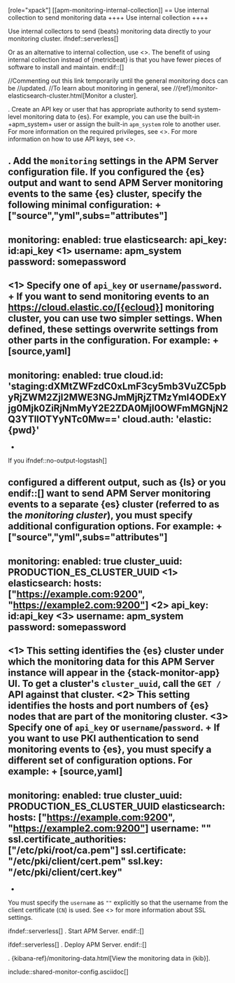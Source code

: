 [role="xpack"]
[[apm-monitoring-internal-collection]]
== Use internal collection to send monitoring data
++++
<titleabbrev>Use internal collection</titleabbrev>
++++

Use internal collectors to send {beats} monitoring data directly to your
monitoring cluster.
ifndef::serverless[]

Or as an alternative to internal collection, use
<<apm-monitoring-metricbeat-collection>>. The benefit of using internal collection
instead of {metricbeat} is that you have fewer pieces of software to install
and maintain.
endif::[]

//Commenting out this link temporarily until the general monitoring docs can be
//updated.
//To learn about monitoring in general, see
//{ref}/monitor-elasticsearch-cluster.html[Monitor a cluster].

. Create an API key or user that has appropriate authority to send system-level monitoring
data to {es}. For example, you can use the built-in +apm_system+ user or
assign the built-in `apm_system` role to another user. For more
information on the required privileges, see <<apm-privileges-to-publish-monitoring>>.
For more information on how to use API keys, see <<apm-beats-api-keys>>.

. Add the `monitoring` settings in the APM Server configuration file. If you
configured the {es} output and want to send APM Server monitoring events to
the same {es} cluster, specify the following minimal configuration:
+
["source","yml",subs="attributes"]
--------------------
monitoring:
  enabled: true
  elasticsearch:
    api_key:  id:api_key <1>
    username: apm_system
    password: somepassword
--------------------
<1> Specify one of `api_key` or `username`/`password`.
+
If you want to send monitoring events to an https://cloud.elastic.co/[{ecloud}]
monitoring cluster, you can use two simpler settings. When defined, these settings
overwrite settings from other parts in the configuration. For example:
+
[source,yaml]
--------------------
monitoring:
  enabled: true
  cloud.id: 'staging:dXMtZWFzdC0xLmF3cy5mb3VuZC5pbyRjZWM2ZjI2MWE3NGJmMjRjZTMzYmI4ODExYjg0Mjk0ZiRjNmMyY2E2ZDA0MjI0OWFmMGNjN2Q3YTllOTYyNTc0Mw=='
  cloud.auth: 'elastic:{pwd}'
--------------------
+
If you
ifndef::no-output-logstash[]

configured a different output, such as {ls} or you
endif::[]
want to send APM Server monitoring events to a separate {es} cluster
(referred to as the _monitoring cluster_), you must specify additional
configuration options. For example:
+
["source","yml",subs="attributes"]
--------------------
monitoring:
  enabled: true
  cluster_uuid: PRODUCTION_ES_CLUSTER_UUID <1>
  elasticsearch:
    hosts: ["https://example.com:9200", "https://example2.com:9200"] <2>
    api_key:  id:api_key <3>
    username: apm_system
    password: somepassword
--------------------
<1> This setting identifies the {es} cluster under which the
monitoring data for this APM Server instance will appear in the
{stack-monitor-app} UI. To get a cluster's `cluster_uuid`,
call the `GET /` API against that cluster.
<2> This setting identifies the hosts and port numbers of {es} nodes
that are part of the monitoring cluster.
<3> Specify one of `api_key` or `username`/`password`.
+
If you want to use PKI authentication to send monitoring events to
{es}, you must specify a different set of configuration options. For
example:
+
[source,yaml]
--------------------
monitoring:
  enabled: true
  cluster_uuid: PRODUCTION_ES_CLUSTER_UUID
  elasticsearch:
    hosts: ["https://example.com:9200", "https://example2.com:9200"]
    username: ""
    ssl.certificate_authorities: ["/etc/pki/root/ca.pem"]
    ssl.certificate: "/etc/pki/client/cert.pem"
    ssl.key: "/etc/pki/client/cert.key"
--------------------
+
You must specify the `username` as `""` explicitly so that
the username from the client certificate (`CN`) is used. See
<<apm-configuration-ssl>> for more information about SSL settings.

ifndef::serverless[]
. Start APM Server.
endif::[]

ifdef::serverless[]
. Deploy APM Server.
endif::[]

. {kibana-ref}/monitoring-data.html[View the monitoring data in {kib}].


include::shared-monitor-config.asciidoc[]